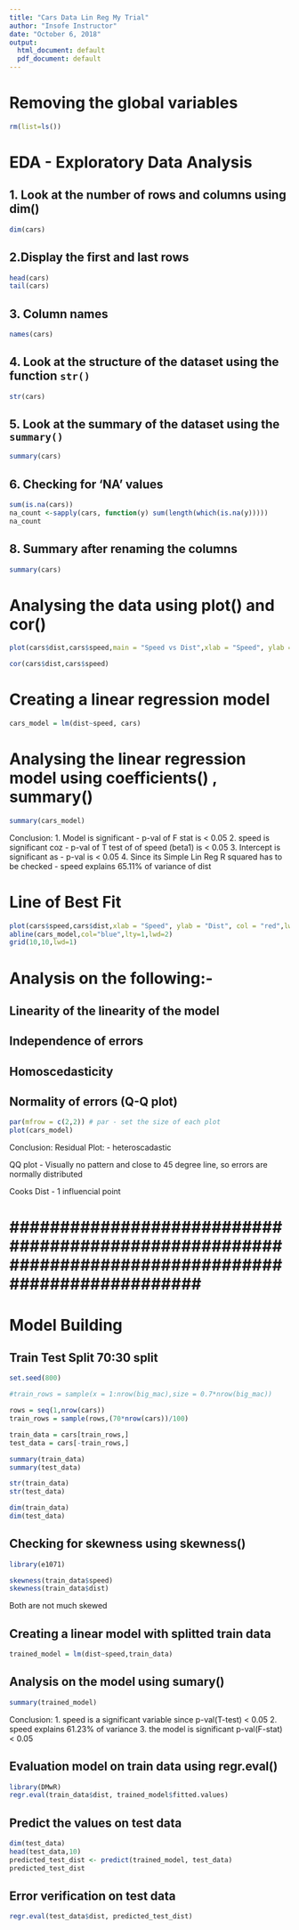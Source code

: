 ```yaml
---
title: "Cars Data Lin Reg My Trial"
author: "Insofe Instructor"
date: "October 6, 2018"
output:
  html_document: default
  pdf_document: default
---
```

# Removing the global variables
```r

rm(list=ls())

```

# EDA - Exploratory Data Analysis
## 1. Look at the number of rows and columns using dim()
```r
dim(cars)
```

## 2.Display the first and last rows
```r
head(cars)
tail(cars)
```

## 3. Column names
```r
names(cars)
```

## 4. Look at the structure of the dataset using the function `str()`
```r
str(cars)
```

## 5. Look at the summary of the dataset using the `summary()` 
```r
summary(cars)
```

## 6. Checking for 'NA' values 
```r
sum(is.na(cars))
na_count <-sapply(cars, function(y) sum(length(which(is.na(y)))))
na_count
```

## 8. Summary after renaming the columns 
```r
summary(cars)
```

# Analysing the data using plot() and cor()
```r
plot(cars$dist,cars$speed,main = "Speed vs Dist",xlab = "Speed", ylab = "Dist")
```

```r
cor(cars$dist,cars$speed)
```

# Creating a linear regression model
```r
cars_model = lm(dist~speed, cars)
```

# Analysing the linear regression model using coefficients() , summary()
```r
summary(cars_model)
```
Conclusion:
1. Model is significant - p-val of F stat is < 0.05
2. speed is significant coz - p-val of T test of of speed (beta1) is < 0.05
3. Intercept is significant as - p-val is < 0.05
4. Since its Simple Lin Reg R squared has to be checked - speed explains 65.11% of variance of dist

# Line of Best Fit
```r
plot(cars$speed,cars$dist,xlab = "Speed", ylab = "Dist", col = "red",lwd = 2, main = "Best Fit Line")
abline(cars_model,col="blue",lty=1,lwd=2)
grid(10,10,lwd=1)
```


# Analysis on the following:-
## Linearity of the linearity of the model
## Independence of errors
## Homoscedasticity 
## Normality of errors (Q-Q plot)
```r
par(mfrow = c(2,2)) # par - set the size of each plot
plot(cars_model)
```

Conclusion:
Residual Plot: 
 - heteroscadastic

QQ plot
 - Visually no pattern and close to 45 degree line, so errors are normally distributed

Cooks Dist
 - 1 influencial point

# #################################################################################################### #


# Model Building

## Train Test Split 70:30 split
```r
set.seed(800)

#train_rows = sample(x = 1:nrow(big_mac),size = 0.7*nrow(big_mac))

rows = seq(1,nrow(cars))
train_rows = sample(rows,(70*nrow(cars))/100)

train_data = cars[train_rows,]
test_data = cars[-train_rows,]

summary(train_data)
summary(test_data)

str(train_data)
str(test_data)

dim(train_data)
dim(test_data)
```

## Checking for skewness using skewness()
```r
library(e1071)

skewness(train_data$speed)
skewness(train_data$dist)
```
Both are not much skewed



## Creating a linear model with splitted train data
```r
trained_model = lm(dist~speed,train_data)

```
 
## Analysis on the model using sumary()
```r
summary(trained_model)
```

Conclusion:
1. speed is a significant variable since p-val(T-test) < 0.05
2. speed explains 61.23% of variance
3. the model is significant p-val(F-stat) < 0.05



## Evaluation model on train data using regr.eval()
```r
library(DMwR)
regr.eval(train_data$dist, trained_model$fitted.values)
```

## Predict the values on test data
```r
dim(test_data)
head(test_data,10)
predicted_test_dist <- predict(trained_model, test_data)
predicted_test_dist
```

## Error verification on test data
```r
regr.eval(test_data$dist, predicted_test_dist)
```
